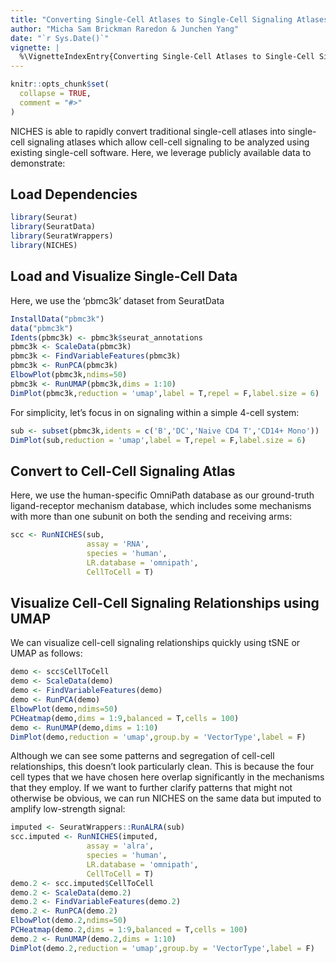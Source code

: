 ```yaml
---
title: "Converting Single-Cell Atlases to Single-Cell Signaling Atlases"
author: "Micha Sam Brickman Raredon & Junchen Yang"
date: "`r Sys.Date()`"
vignette: |
  %\VignetteIndexEntry{Converting Single-Cell Atlases to Single-Cell Signaling Atlases} %\VignetteEngine{knitr::rmarkdown} %\VignetteEncoding{UTF-8}
---
```


```r
knitr::opts_chunk$set(
  collapse = TRUE,
  comment = "#>"
)
```

NICHES is able to rapidly convert traditional single-cell atlases into single-cell signaling atlases which allow cell-cell signaling to be analyzed using existing single-cell software. Here, we leverage publicly available data to demonstrate:

## Load Dependencies
```r
library(Seurat)
library(SeuratData)
library(SeuratWrappers)
library(NICHES)
```

## Load and Visualize Single-Cell Data
Here, we use the 'pbmc3k' dataset from SeuratData
```r
InstallData("pbmc3k")
data("pbmc3k")
Idents(pbmc3k) <- pbmc3k$seurat_annotations
pbmc3k <- ScaleData(pbmc3k)
pbmc3k <- FindVariableFeatures(pbmc3k)
pbmc3k <- RunPCA(pbmc3k)
ElbowPlot(pbmc3k,ndims=50)
pbmc3k <- RunUMAP(pbmc3k,dims = 1:10)
DimPlot(pbmc3k,reduction = 'umap',label = T,repel = F,label.size = 6)
```

For simplicity, let's focus in on signaling within a simple 4-cell system:
```r
sub <- subset(pbmc3k,idents = c('B','DC','Naive CD4 T','CD14+ Mono'))
DimPlot(sub,reduction = 'umap',label = T,repel = F,label.size = 6)
```

## Convert to Cell-Cell Signaling Atlas
Here, we use the human-specific OmniPath database as our ground-truth ligand-receptor mechanism database, which includes some mechanisms with more than one subunit on both the sending and receiving arms:
```r
scc <- RunNICHES(sub,
                 assay = 'RNA',
                 species = 'human',
                 LR.database = 'omnipath',
                 CellToCell = T)
```

## Visualize Cell-Cell Signaling Relationships using UMAP
We can visualize cell-cell signaling relationships quickly using tSNE or UMAP as follows:
```r
demo <- scc$CellToCell
demo <- ScaleData(demo)
demo <- FindVariableFeatures(demo)
demo <- RunPCA(demo)
ElbowPlot(demo,ndims=50)
PCHeatmap(demo,dims = 1:9,balanced = T,cells = 100)
demo <- RunUMAP(demo,dims = 1:10)
DimPlot(demo,reduction = 'umap',group.by = 'VectorType',label = F)
```
Although we can see some patterns and segregation of cell-cell relationships, this doesn't look particularly clean. This is because the four cell types that we have chosen here overlap significantly in the mechanisms that they employ. If we want to further clarify patterns that might not otherwise be obvious, we can run NICHES on the same data but imputed to amplify low-strength signal:
```r
imputed <- SeuratWrappers::RunALRA(sub)
scc.imputed <- RunNICHES(imputed,
                 assay = 'alra',
                 species = 'human',
                 LR.database = 'omnipath',
                 CellToCell = T)
demo.2 <- scc.imputed$CellToCell
demo.2 <- ScaleData(demo.2)
demo.2 <- FindVariableFeatures(demo.2)
demo.2 <- RunPCA(demo.2)
ElbowPlot(demo.2,ndims=50)
PCHeatmap(demo.2,dims = 1:9,balanced = T,cells = 100)
demo.2 <- RunUMAP(demo.2,dims = 1:10)
DimPlot(demo.2,reduction = 'umap',group.by = 'VectorType',label = F)
```